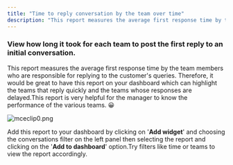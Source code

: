 ```yaml
---
title: "Time to reply conversation by the team over time"
description: "This report measures the average first response time by the team members who are responsible for replying to the customer's queries. Therefore, it wou..."
---
```


### View how long it took for each team to post the first reply to an initial conversation.

This report measures the average first response time by the team members who are responsible for replying to the customer's queries. Therefore, it would be great to have this report on your dashboard which can highlight the teams that reply quickly and the teams whose responses are delayed.This report is very helpful for the manager to know the performance of the various teams. 😀

![mceclip0.png](./images/mceclip0-2.png)

Add this report to your dashboard by clicking on '**Add widget**' and choosing the conversations filter on the left panel then selecting the report and clicking on the '**Add to dashboard**' option.Try filters like time or teams to view the report accordingly.
